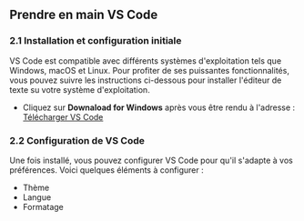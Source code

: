 <h2>Prendre en main VS Code</h2>

<h3>2.1 Installation et configuration initiale</h3>
<p>
  VS Code est compatible avec différents systèmes d'exploitation tels que
  Windows, macOS et Linux. Pour profiter de ses puissantes fonctionnalités, vous
  pouvez suivre les instructions ci-dessous pour installer l'éditeur de texte su
  votre système d'exploitation.
</p>
<ul>
  <li>
    Cliquez sur <b>Downaload for Windows</b> après vous être rendu à l'adresse :
    <a href="https://code.visualstudio.com/" target="_blank">
      Télécharger VS Code
    </a>
  </li>
</ul>

<h3>2.2 Configuration de VS Code</h3>
<p>
  Une fois installé, vous pouvez configurer VS Code pour qu'il s'adapte à vos
  préférences. Voici quelques éléments à configurer :
</p>
<ul>
  <li>Thème</li>
  <li>Langue</li>
  <li>Formatage</li>
</ul>
